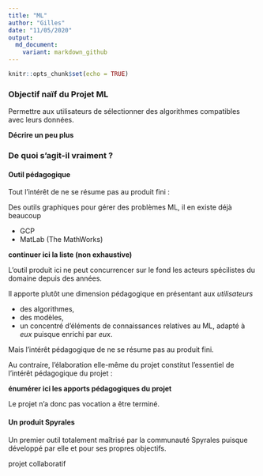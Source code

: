 ```yaml
---
title: "ML"
author: "Gilles"
date: "11/05/2020"
output: 
  md_document:
    variant: markdown_github
---
```


```r
knitr::opts_chunk$set(echo = TRUE)
```


### Objectif naïf du Projet ML

Permettre aux utilisateurs de sélectionner des algorithmes compatibles avec leurs données.

**Décrire un peu plus**

### De quoi s'agit-il vraiment ?

#### Outil pédagogique

Tout l'intérêt de ne se résume pas au produit fini :

Des outils graphiques pour gérer des problèmes ML, il en existe déjà beaucoup

- GCP
- MatLab (The MathWorks)

**continuer ici la liste (non exhaustive)**
  
  
L'outil produit ici ne peut concurrencer sur le fond les acteurs spécilistes du domaine depuis des années.

Il apporte plutôt une dimension pédagogique en présentant aux *utilisateurs*

- des algorithmes,
- des modèles,
- un concentré d'éléments de connaissances relatives au ML, adapté à *eux* puisque enrichi par *eux*.

Mais l'intérêt pédagogique de ne se résume pas au produit fini. 

Au contraire, l'élaboration elle-même du projet constitut l'essentiel de l'intérêt pédagogique du projet :


**énumérer ici les apports pédagogiques du projet**


Le projet n'a donc pas vocation a être terminé.

#### Un produit Spyrales

Un premier outil totalement maîtrisé par la communauté Spyrales puisque développé par elle et pour ses propres objectifs.

projet collaboratif






### 